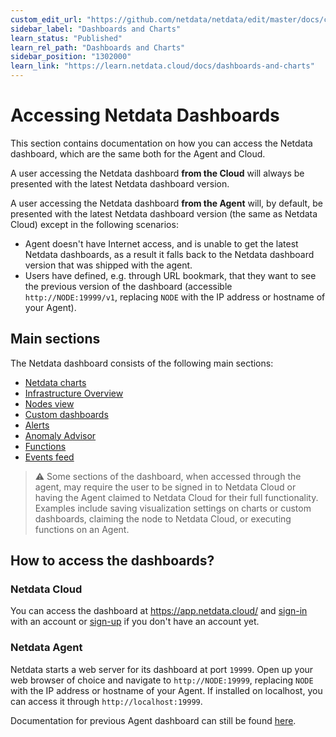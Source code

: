 ```yaml
---
custom_edit_url: "https://github.com/netdata/netdata/edit/master/docs/category-overview-pages/accessing-netdata-dashboards.md"
sidebar_label: "Dashboards and Charts"
learn_status: "Published"
learn_rel_path: "Dashboards and Charts"
sidebar_position: "1302000"
learn_link: "https://learn.netdata.cloud/docs/dashboards-and-charts"
---
```


# Accessing Netdata Dashboards

This section contains documentation on how you can access the Netdata dashboard, which are the same both for the Agent and Cloud.

A user accessing the Netdata dashboard **from the Cloud** will always be presented with the latest Netdata dashboard version.

A user accessing the Netdata dashboard **from the Agent** will, by default, be presented with the latest Netdata dashboard version (the same as Netdata Cloud) except in the following scenarios:
* Agent doesn't have Internet access, and is unable to get the latest Netdata dashboards, as a result it falls back to the Netdata dashboard version that 
was shipped with the agent.
* Users have defined, e.g. through URL bookmark, that they want to see the previous version of the dashboard (accessible `http://NODE:19999/v1`, replacing `NODE` with the IP address or hostname of your Agent). 

## Main sections

The Netdata dashboard consists of the following main sections:
* [Netdata charts](/docs/dashboards-and-charts/netdata-charts)
* [Infrastructure Overview](https://github.com/netdata/netdata/blob/master/docs/visualize/overview-infrastructure.md)
* [Nodes view](https://github.com/netdata/netdata/blob/master/docs/cloud/visualize/nodes.md)
* [Custom dashboards](https://learn.netdata.cloud/docs/visualizations/custom-dashboards)
* [Alerts](/docs/dashboards-and-charts/view-active-alerts)
* [Anomaly Advisor](/docs/machine-learning-and-anomaly-detection/anomaly-advisor)
* [Functions](/docs/top-monitoring)
* [Events feed](/docs/dashboards-and-charts/events-feed)

> ⚠️ Some sections of the dashboard, when accessed through the agent,  may require the user to be signed in to Netdata Cloud or having the Agent claimed to Netdata Cloud for their full functionality. Examples include saving visualization settings on charts or custom dashboards, claiming the node to Netdata Cloud, or executing functions on an Agent.

## How to access the dashboards?

### Netdata Cloud

You can access the dashboard at https://app.netdata.cloud/ and [sign-in](/docs/dashboards-and-charts/sign-in-with-email-google-or-github) with an account or [sign-up](/docs/dashboards-and-charts/sign-in-with-email-google-or-github#dont-have-a-netdata-cloud-account-yet) if you don't have an account yet.

### Netdata Agent

Netdata starts a web server for its dashboard at port `19999`. Open up your web browser of choice and
navigate to `http://NODE:19999`, replacing `NODE` with the IP address or hostname of your Agent. If installed on localhost, you can access it through `http://localhost:19999`.


Documentation for previous Agent dashboard can still be found [here](https://github.com/netdata/netdata/blob/master/src/web/gui/README.md).
